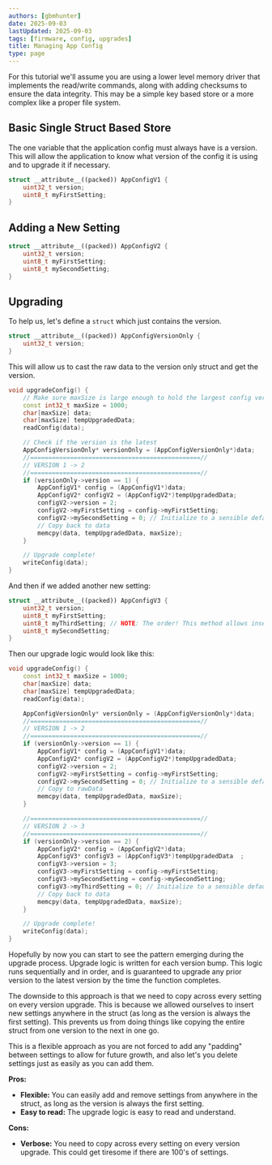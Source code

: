 ```yaml
---
authors: [gbmhunter]
date: 2025-09-03
lastUpdated: 2025-09-03
tags: [firmware, config, upgrades]
title: Managing App Config
type: page
---
```


For this tutorial we'll assume you are using a lower level memory driver that implements the read/write commands, along with adding checksums to ensure the data integrity. This may be a simple key based store or a more complex like a proper file system.

## Basic Single Struct Based Store

The one variable that the application config must always have is a version. This will allow the application to know what version of the config it is using and to upgrade it if necessary.


```c++
struct __attribute__((packed)) AppConfigV1 {
    uint32_t version;
    uint8_t myFirstSetting;
}
```

## Adding a New Setting

```c++
struct __attribute__((packed)) AppConfigV2 {
    uint32_t version;
    uint8_t myFirstSetting;
    uint8_t mySecondSetting;
}
```

## Upgrading

To help us, let's define a `struct` which just contains the version.

```c++
struct __attribute__((packed)) AppConfigVersionOnly {
    uint32_t version;
}
```

This will allow us to cast the raw data to the version only struct and get the version.


```c++
void upgradeConfig() {
    // Make sure maxSize is large enough to hold the largest config version struct
    const int32_t maxSize = 1000;
    char[maxSize] data;
    char[maxSize] tempUpgradedData;
    readConfig(data);

    // Check if the version is the latest
    AppConfigVersionOnly* versionOnly = (AppConfigVersionOnly*)data;
    //===============================================//
    // VERSION 1 -> 2
    //===============================================//
    if (versionOnly->version == 1) {
        AppConfigV1* config = (AppConfigV1*)data;
        AppConfigV2* configV2 = (AppConfigV2*)tempUpgradedData;
        configV2->version = 2;
        configV2->myFirstSetting = config->myFirstSetting;
        configV2->mySecondSetting = 0; // Initialize to a sensible default value
        // Copy back to data
        memcpy(data, tempUpgradedData, maxSize);
    }

    // Upgrade complete!
    writeConfig(data);
}
```

And then if we added another new setting:

```c++
struct __attribute__((packed)) AppConfigV3 {
    uint32_t version;
    uint8_t myFirstSetting;
    uint8_t myThirdSetting; // NOTE: The order! This method allows insertion of new settings anywhere, as long as the version is always the first setting.
    uint8_t mySecondSetting;
}
```

Then our upgrade logic would look like this:

```c++
void upgradeConfig() {
    const int32_t maxSize = 1000;
    char[maxSize] data;
    char[maxSize] tempUpgradedData;
    readConfig(data);

    AppConfigVersionOnly* versionOnly = (AppConfigVersionOnly*)data;
    //===============================================//
    // VERSION 1 -> 2
    //===============================================//
    if (versionOnly->version == 1) {
        AppConfigV1* config = (AppConfigV1*)data;
        AppConfigV2* configV2 = (AppConfigV2*)tempUpgradedData;
        configV2->version = 2;
        configV2->myFirstSetting = config->myFirstSetting;
        configV2->mySecondSetting = 0; // Initialize to a sensible default value
        // Copy to rawData
        memcpy(data, tempUpgradedData, maxSize);
    }

    //===============================================//
    // VERSION 2 -> 3
    //===============================================//
    if (versionOnly->version == 2) {
        AppConfigV2* config = (AppConfigV2*)data;
        AppConfigV3* configV3 = (AppConfigV3*)tempUpgradedData  ;
        configV3->version = 3;
        configV3->myFirstSetting = config->myFirstSetting;
        configV3->mySecondSetting = config->mySecondSetting;
        configV3->myThirdSetting = 0; // Initialize to a sensible default value
        // Copy back to data
        memcpy(data, tempUpgradedData, maxSize);
    }

    // Upgrade complete!
    writeConfig(data);
}
```

Hopefully by now you can start to see the pattern emerging during the upgrade process. Upgrade logic is written for each version bump. This logic runs sequentially and in order, and is guaranteed to upgrade any prior version to the latest version by the time the function completes.


The downside to this approach is that we need to copy across every setting on every version upgrade. This is because we allowed ourselves to insert new settings anywhere in the struct (as long as the version is always the first setting). This prevents us from doing things like copying the entire struct from one version to the next in one go.

This is a flexible approach as you are not forced to add any "padding" between settings to allow for future growth, and also let's you delete settings just as easily as you can add them.

**Pros:**

- **Flexible:** You can easily add and remove settings from anywhere in the struct, as long as the version is always the first setting.
- **Easy to read:** The upgrade logic is easy to read and understand.

**Cons:**

- **Verbose:** You need to copy across every setting on every version upgrade. This could get tiresome if there are 100's of settings.

